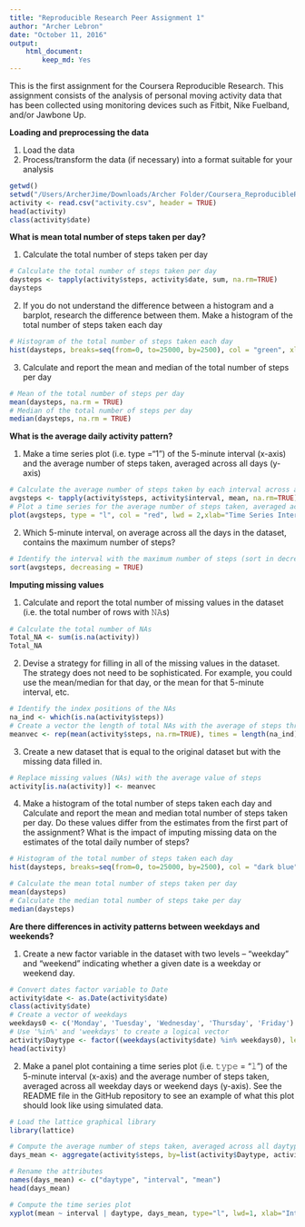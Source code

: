 ```yaml
---
title: "Reproducible Research Peer Assignment 1"
author: "Archer Lebron"
date: "October 11, 2016"
output: 
    html_document:
        keep_md: Yes
---
```

 
This is the first assignment for the Coursera Reproducible Research.  This assignment
consists of the analysis of personal moving activity data that has been collected using monitoring 
devices such as Fitbit, Nike Fuelband, and/or Jawbone Up.



**Loading and preprocessing the data**

1. Load the data
2. Process/transform the data (if necessary) into a format suitable for your analysis
``` r
getwd()
setwd("/Users/ArcherJime/Downloads/Archer Folder/Coursera_ReproducibleResearch")
activity <- read.csv("activity.csv", header = TRUE)
head(activity)
class(activity$date)
```


**What is mean total number of steps taken per day?**

1. Calculate the total number of steps taken per day
``` r
# Calculate the total number of steps taken per day
daysteps <- tapply(activity$steps, activity$date, sum, na.rm=TRUE)
daysteps
```

2. If you do not understand the difference between a histogram and a barplot, research the difference between them. Make a histogram of the total number of steps taken each day
``` r
# Histogram of the total number of steps taken each day
hist(daysteps, breaks=seq(from=0, to=25000, by=2500), col = "green", xlab="Total number of steps", ylim=c(0,20), main="Histogram of the total number of steps taken each day (NAs removed)")
```

3. Calculate and report the mean and median of the total number of steps per day
``` r
# Mean of the total number of steps per day
mean(daysteps, na.rm = TRUE)
# Median of the total number of steps per day
median(daysteps, na.rm = TRUE)
```


**What is the average daily activity pattern?**

1. Make a time series plot (i.e. type ="1") of the 5-minute interval (x-axis) and the average number of steps taken, averaged across all days (y-axis)
``` r
# Calculate the average number of steps taken by each interval across all days
avgsteps <- tapply(activity$steps, activity$interval, mean, na.rm=TRUE)
# Plot a time series for the average number of steps taken, averaged across all days
plot(avgsteps, type = "l", col = "red", lwd = 2,xlab="Time Series Intervals", ylab = "Average Steps", main = "Average Nubmer of Steps Taken Averaged Across All Days")
```

2. Which 5-minute interval, on average across all the days in the dataset, contains the maximum number of steps?
``` r
# Identify the interval with the maximum number of steps (sort in decreasing order)
sort(avgsteps, decreasing = TRUE)
```


**Imputing missing values**

1. Calculate and report the total number of missing values in the dataset (i.e. the total number of rows with 𝙽𝙰s)
``` r
# Calculate the total number of NAs
Total_NA <- sum(is.na(activity))
Total_NA
```

2. Devise a strategy for filling in all of the missing values in the dataset. The strategy does not need to be sophisticated. For example, you could use the mean/median for that day, or the mean for that 5-minute interval, etc.
``` r
# Identify the index positions of the NAs
na_ind <- which(is.na(activity$steps))
# Create a vector the length of total NAs with the average of steps throughout all the days
meanvec <- rep(mean(activity$steps, na.rm=TRUE), times = length(na_ind))
```

3. Create a new dataset that is equal to the original dataset but with the missing data filled in.
``` r
# Replace missing values (NAs) with the average value of steps 
activity[is.na(activity)] <- meanvec
```

4. Make a histogram of the total number of steps taken each day and Calculate and report the mean and median total number of steps taken per day. Do these values differ from the estimates from the first part of the assignment? What is the impact of imputing missing data on the estimates of the total daily number of steps?

``` r
# Histogram of the total number of steps taken each day
hist(daysteps, breaks=seq(from=0, to=25000, by=2500), col = "dark blue", xlab="Total number of steps", ylim=c(0,20), main="Histogram of the total number of steps taken each day (NAs removed)")

# Calculate the mean total number of steps taken per day
mean(daysteps)
# Calculate the median total number of steps take per day
median(daysteps)
```


**Are there differences in activity patterns between weekdays and weekends?**

1. Create a new factor variable in the dataset with two levels – “weekday” and “weekend” indicating whether a given date is a weekday or weekend day.
``` r
# Convert dates factor variable to Date 
activity$date <- as.Date(activity$date)
class(activity$date)
# Create a vector of weekdays
weekdays0 <- c('Monday', 'Tuesday', 'Wednesday', 'Thursday', 'Friday')
# Use '%in%' and 'weekdays' to create a logical vector
activity$Daytype <- factor((weekdays(activity$date) %in% weekdays0), levels=c(FALSE,TRUE), labels=c('weekend', 'weekday'))
head(activity)
```

2. Make a panel plot containing a time series plot (i.e. 𝚝𝚢𝚙𝚎 = "𝚕") of the 5-minute interval (x-axis) and the average number of steps taken, averaged across all weekday days or weekend days (y-axis). See the README file in the GitHub repository to see an example of what this plot should look like using simulated data.

``` r
# Load the lattice graphical library
library(lattice)

# Compute the average number of steps taken, averaged across all daytype variable
days_mean <- aggregate(activity$steps, by=list(activity$Daytype, activity$interval),mean)

# Rename the attributes
names(days_mean) <- c("daytype", "interval", "mean")
head(days_mean)

# Compute the time series plot
xyplot(mean ~ interval | daytype, days_mean, type="l", lwd=1, xlab="Interval", ylab="Average Number of Steps", layout=c(1,2))
```


